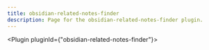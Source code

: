 ---
title: obsidian-related-notes-finder
description: Page for the obsidian-related-notes-finder plugin.
---


<Plugin pluginId={"obsidian-related-notes-finder"}></Plugin>